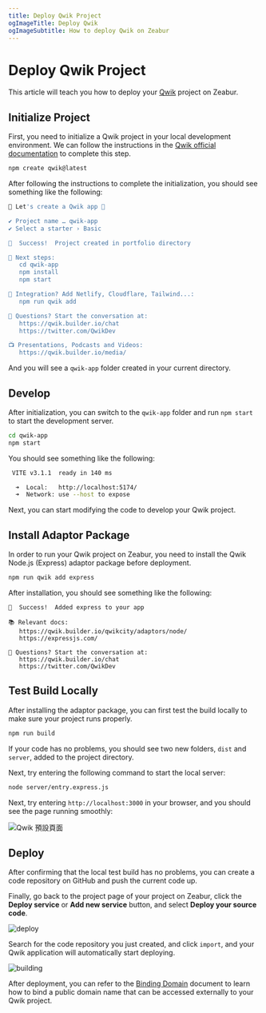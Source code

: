 ```yaml
---
title: Deploy Qwik Project
ogImageTitle: Deploy Qwik
ogImageSubtitle: How to deploy Qwik on Zeabur
---
```


# Deploy Qwik Project

This article will teach you how to deploy your [Qwik](https://qwik.builder.io) project on Zeabur.

## Initialize Project

First, you need to initialize a Qwik project in your local development environment. We can follow the instructions in the [Qwik official documentation](https://qwik.builder.io/docs/getting-started/) to complete this step.

```bash
npm create qwik@latest
```

After following the instructions to complete the initialization, you should see something like the following:

```bash
💫 Let's create a Qwik app 💫

✔ Project name … qwik-app
✔ Select a starter › Basic

🦄  Success!  Project created in portfolio directory

🐰 Next steps:
   cd qwik-app
   npm install
   npm start

💬 Integration? Add Netlify, Cloudflare, Tailwind...:
   npm run qwik add

💬 Questions? Start the conversation at:
   https://qwik.builder.io/chat
   https://twitter.com/QwikDev

📺 Presentations, Podcasts and Videos:
   https://qwik.builder.io/media/
```

And you will see a `qwik-app` folder created in your current directory.

## Develop

After initialization, you can switch to the `qwik-app` folder and run `npm start` to start the development server.

```bash
cd qwik-app
npm start
```

You should see something like the following:

```bash
 VITE v3.1.1  ready in 140 ms

  ➜  Local:   http://localhost:5174/
  ➜  Network: use --host to expose
```

Next, you can start modifying the code to develop your Qwik project.

## Install Adaptor Package

In order to run your Qwik project on Zeabur, you need to install the Qwik Node.js (Express) adaptor package before deployment.

```bash
npm run qwik add express
```

After installation, you should see something like the following:

```text
🦄  Success!  Added express to your app

📚 Relevant docs:
   https://qwik.builder.io/qwikcity/adaptors/node/
   https://expressjs.com/

💬 Questions? Start the conversation at:
   https://qwik.builder.io/chat
   https://twitter.com/QwikDev
```

## Test Build Locally

After installing the adaptor package, you can first test the build locally to make sure your project runs properly.

```bash
npm run build
```

If your code has no problems, you should see two new folders, `dist` and `server`, added to the project directory.

Next, try entering the following command to start the local server:

```bash
node server/entry.express.js
```

Next, try entering `http://localhost:3000` in your browser, and you should see the page running smoothly:

![Qwik 預設頁面](/framework/qwik/localhost.png)

## Deploy

After confirming that the local test build has no problems, you can create a code repository on GitHub and push the current code up.

Finally, go back to the project page of your project on Zeabur, click the **Deploy service** or **Add new service** button, and select **Deploy your source code**.

![deploy](/deploy/common/select-service.en-US.png)

Search for the code repository you just created, and click `import`, and your Qwik application will automatically start deploying.

![building](/framework/qwik/building.png)

After deployment, you can refer to the [Binding Domain](../../deploy/domain-binding) document to learn how to bind a public domain name that can be accessed externally to your Qwik project.
